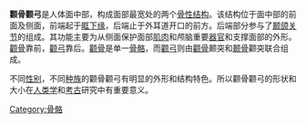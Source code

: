 {{Merge to|颧弓|discuss=Talk:颧弓#請求與颧骨颧弓合併|time=2021-12-25T12:08:56+00:00}}
'''颧骨颧弓'''是人体面中部，构成面部最宽处的两个[[骨性结构|骨性结构]]。该结构位于面中部的前面及侧面，前端起于[[眶下缘|眶下缘]]，后端止于外耳道开口的前方。后端部分参与了[[颞颌关节|颞颌关节]]的组成。其功能主要为从侧面保护面部[[肌肉|肌肉]]和颅脑重要[[器官|器官]]和支撑面部的外形。[[颧骨|颧骨]]靠前，[[颧弓|颧弓]]靠后。[[颧骨|颧骨]]是单一[[骨骼|骨骼]]，而[[颧弓|颧弓]]则由[[颧骨|颧骨]]颞突和[[颞骨|颞骨]]颧突联合组成。

不同[[性别|性别]]，不同[[种族|种族]]的颧骨颧弓有明显的外形和结构特色。所以颧骨颧弓的形状和大小在[[人类学|人类学]]和[[考古|考古]]研究中有重要意义。

[[Category:骨骼|Category:骨骼]]